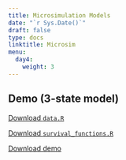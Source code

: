 ---
title: Microsimulation Models
date: "`r Sys.Date()`"
draft: false
type: docs
linktitle: Microsim
menu:
  day4:
    weight: 3
---

## Demo (3-state model)

[Download `data.R`](../../../Course_Modularization/Survival Analysis/Survival 3-state/solutions/data.R)

[Download `survival_functions.R`](../../../Course_Modularization/Survival Analysis/Survival 3-state/solutions/survival_functions.R)

[Download demo](../../../Course_Modularization/Survival Analysis/Survival 3-state/solutions/survival_3-state_solutions.Rmd)

